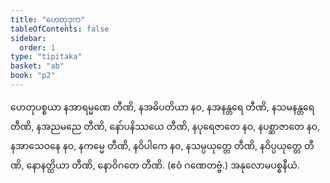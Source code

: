 ```yaml
---
title: "ဟေတုဒုက"
tableOfContents: false
sidebar:
  order: 1
type: "tipitaka"
basket: "ab"
book: "p2"
---
```



<DynamicBreadcrumb />

<Division number="84" book="p2" e="ch" v="38" p="33">

<Paragraph number="229" book="p2">
ဟေတုပစ္စယာ နအာရမ္မဏေ တီဏိ, နအဓိပတိယာ နဝ, နအနန္တရေ တီဏိ, နသမနန္တရေ တီဏိ, နအညမညေ တီဏိ, နော်ပနိဿယေ တီဏိ, နပုရေဇာတေ နဝ, နပစ္ဆာဇာတေ နဝ, နအာသေဝနေ နဝ, နကမ္မေ တီဏိ, နဝိပါကေ နဝ, နသမ္ပယုတ္တေ တီဏိ, နဝိပ္ပယုတ္တေ တီဏိ, နောနတ္ထိယာ တီဏိ, နောဝိဂတေ တီဏိ. (ဧဝံ ဂဏေတဗ္ဗံ.)

</Paragraph>
</Division>

<Paragraph number="230" type="center" book="p2">
အနုလောမပစ္စနီယံ.
</Paragraph>